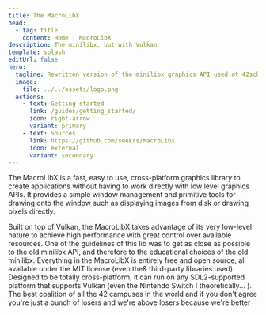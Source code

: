 ```yaml
---
title: The MacroLibX
head:
  - tag: title
    content: Home | MacroLibX
description: The minilibx, but with Vulkan
template: splash
editUrl: false
hero:
  tagline: Rewritten version of the minilibx graphics API used at 42school, using SDL2 & Vulkan.
  image:
    file: ../../assets/logo.png
  actions:
    - text: Getting started
      link: /guides/getting_started/
      icon: right-arrow
      variant: primary
    - text: Sources
      link: https://github.com/seekrs/MacroLibX
      icon: external
      variant: secondary
---
```



The MacroLibX is a fast, easy to use, cross-platform graphics library to create applications without having to work directly with low level graphics APIs.
It provides a simple window management and primitive tools for drawing onto the window such as displaying images from disk or drawing pixels directly.

<CardGrid>
	<Card title="Lightning fast" icon="rocket">
		Built on top of Vulkan, the MacroLibX takes advantage of its very low-level nature to achieve high performance with great control over available resources.
	</Card>
	<Card title="Close to the old minilibx" icon="approve-check-circle">
		One of the guidelines of this lib was to get as close as possible to the old minilibx API, and therefore to the educational choices of the old minilibx.
	</Card>
	<Card title="It's all FOSS" icon="open-book">
		Everything in the MacroLibX is entirely free and open source, all available under the MIT license (even the& third-party libraries used).
	</Card>
	<Card title="Cross-platform" icon="laptop">
		Designed to be totally cross-platform, it can run on any SDL2-supported platform that supports Vulkan (even the Nintendo Switch ! theoretically... ).
	</Card>
</CardGrid>

<Seekrz title="Brought to you by">
	The best coalition of all the 42 campuses in the world and if you don't agree you're just a bunch of losers and we're above losers because we're better
</Seekrz>

<ScriptComp client:only />

<Footer/>
